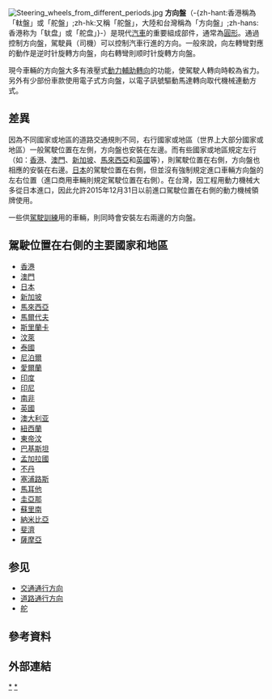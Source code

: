 {{noteTA
|1=zh-hans:方向盘;zh-hant:方向盤;zh-hk:軚盤;
}}
{{unreferenced|time=2009-7-1}}
[[File:Steering_wheels_from_different_periods.jpg|right]]
'''方向盤'''（-{zh-hant:香港稱為「軚盤」或「舵盤」;zh-hk:又稱「舵盤」，大陸和台灣稱為「方向盤」;zh-hans: 香港称为「轪盘」或「舵盘」}-）是現代[[汽車|汽車]]的重要組成部件，通常為[[圓|圓形]]。通過控制方向盤，駕駛員（司機）可以控制汽車行進的方向。一般來說，向左轉彎對應的動作是逆时针旋轉方向盤，向右轉彎則顺时针旋轉方向盤。

現今車輛的方向盤大多有液壓式[[動力輔助轉向|動力輔助轉向]]的功能，使駕駛人轉向時較為省力。另外有少部份車款使用電子式方向盤，以電子訊號驅動馬達轉向取代機械連動方式。

== 差異 ==
因為不同國家或地區的道路交通規則不同，右行國家或地區（世界上大部分國家或地區）一般駕駛位置在左側，方向盤也安裝在左邊。而有些國家或地區規定左行（如：[[香港|香港]]、[[澳門|澳門]]、[[新加坡|新加坡]]、[[馬來西亞|馬來西亞]]和[[英國|英國]]等），則駕駛位置在右側，方向盤也相應的安裝在右邊。[[日本|日本]]的駕駛位置在右側，但並沒有強制規定進口車輛方向盤的左右位置（進口商用車輛則規定駕駛位置在右側）。在台灣，因工程用動力機械大多從日本進口，因此允許2015年12月31日以前進口駕駛位置在右側的動力機械領牌使用。

一些供[[駕駛訓練|駕駛訓練]]用的車輛，則同時會安裝左右兩邊的方向盤。

==駕駛位置在右側的主要國家和地區==
{{main|道路通行方向#靠左侧行驶的国家和地区列表}}
*[[香港|香港]]
*[[澳門|澳門]]
*[[日本|日本]]
*[[新加坡|新加坡]]
*[[馬來西亞|馬來西亞]]
*[[馬爾代夫|馬爾代夫]]
*[[斯里蘭卡|斯里蘭卡]]
*[[汶萊|汶萊]]
*[[泰國|泰國]]
*[[尼泊爾|尼泊爾]]
*[[愛爾蘭|愛爾蘭]]
*[[印度|印度]]
*[[印尼|印尼]]
*[[南非|南非]]
*[[英國|英國]]
*[[澳大利亚|澳大利亚]]
*[[紐西蘭|紐西蘭]]
*[[東帝汶|東帝汶]]
*[[巴基斯坦|巴基斯坦]]
*[[孟加拉國|孟加拉國]]
*[[不丹|不丹]]
*[[塞浦路斯|塞浦路斯]]
*[[馬耳他|馬耳他]]
*[[圭亞那|圭亞那]]
*[[蘇里南|蘇里南]]
*[[納米比亞|納米比亞]]
*[[斐濟|斐濟]]
*[[薩摩亞|薩摩亞]]

==参见==
*[[交通通行方向|交通通行方向]]
*[[道路通行方向|道路通行方向]]
*[[舵|舵]]

== 參考資料 ==
{{reflist}}

== 外部連結 ==
{{Commons category|Steering wheels}}

{{汽車內裝配件|collapsed}}
{{零件與附件}}
[[Category:汽車部件|*]]
[[Category:控制器|*]]
